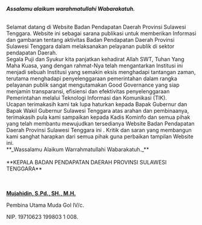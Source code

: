 **_Assalamu alaikum warahmatullahi Wabarakatuh._**

<br />
Selamat datang di Website Badan Pendapatan Daerah Provinsi Sulawesi Tenggara. Website
ini sebagai sarana publikasi untuk memberikan Informasi dan gambaran tentang aktivitas
Badan Pendapatan Daerah Provinsi Sulawesi Tenggara dalam melaksanakan pelayanan publik
di sektor pendapatan Daerah.

<br />
Segala Puji dan Syukur kita panjatkan kehadirat Allah SWT, Tuhan Yang Maha Kuasa,
yang dengan rahmat-Nya telah mengantarkan Institusi ini menjadi sebuah Institusi
yang semakin eksis menghadapi tantangan zaman, terutama menghadapi penyelenggaraan
pemerintahan dalam rangka pelayanan publik sangat mengutamakan Good Governance yang
siap menjamin transparansi, efisiensi dan efektivitas penyelenggaraan Pemerintahan
melalui Teknologi Informasi dan Komunikasi (TIK).

<br />
Ucapan terimakasih kami tak lupa haturkan kepada Bapak Gubernur dan Bapak Wakil Gubernur
Sulawesi Tenggara atas arahan dan pembinaanya, terimakasih pula kami sampaikan kepada
Kadis Kominfo dan semua pihak yang telah membantu mewujudkan tersedianya Website
Badan Pendapatan Daerah Provinsi Sulawesi Tenggara ini . Kritik dan saran yang membangun
kami sanghat harapkan dari semua pihak guna perbaikan tampilan Website ini.

<br />
**_Wassalamu Alaikum Warrahmatullahi Wabarakatuh._**

<br />
<br />
**KEPALA BADAN PENDAPATAN DAERAH PROVINSI SULAWESI TENGGARA**

<br />
<br />
<br />

<ins>**Mujahidin, S.Pd., SH., M.H.**</ins>

Pembina Utama Muda Gol IV/c.

NIP. 19710623 199803 1 008.
